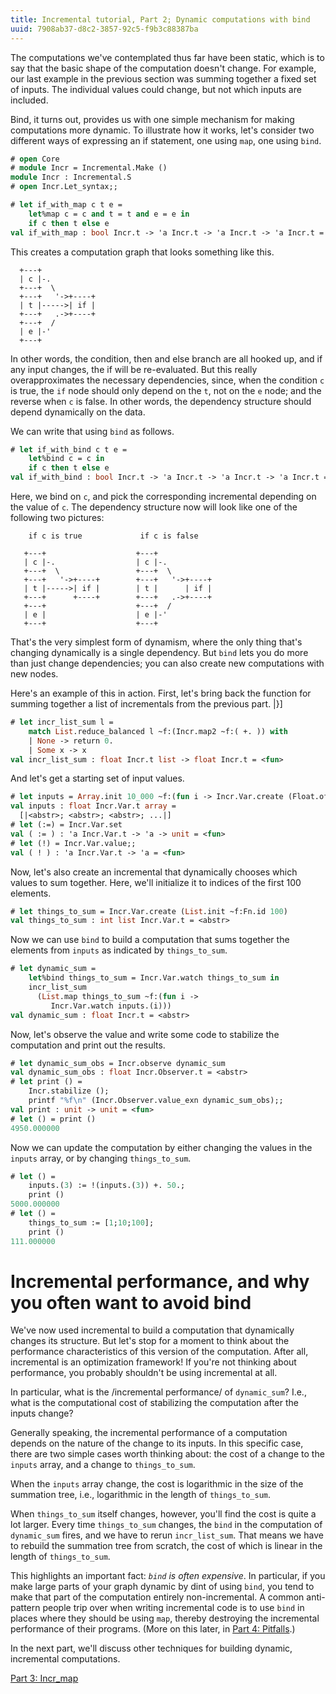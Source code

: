 ```yaml
---
title: Incremental tutorial, Part 2; Dynamic computations with bind
uuid: 7908ab37-d8c2-3857-92c5-f9b3c88387ba
---
```


The computations we've contemplated thus far have been static, which
is to say that the basic shape of the computation doesn't change.  For
example, our last example in the previous section was summing together
a fixed set of inputs.  The individual values could change, but not
which inputs are included.

Bind, it turns out, provides us with one simple mechanism for making
computations more dynamic.  To illustrate how it works, let's consider
two different ways of expressing an if statement, one using `map`, one
using `bind`.

```ocaml
# open Core
# module Incr = Incremental.Make ()
module Incr : Incremental.S
# open Incr.Let_syntax;;

# let if_with_map c t e =
    let%map c = c and t = t and e = e in
    if c then t else e
val if_with_map : bool Incr.t -> 'a Incr.t -> 'a Incr.t -> 'a Incr.t = <fun>
```

This creates a computation graph that looks something like this.

```
  +---+
  | c |-.
  +---+  \
  +---+   '->+----+
  | t |----->| if |
  +---+   .->+----+
  +---+  /
  | e |-'
  +---+
```

In other words, the condition, then and else branch are all hooked up,
and if any input changes, the if will be re-evaluated.  But this
really overapproximates the necessary dependencies, since, when the
condition `c` is true, the `if` node should only depend on the `t`,
not on the `e` node; and the reverse when `c` is false.  In other
words, the dependency structure should depend dynamically on the data.

We can write that using `bind` as follows.

```ocaml
# let if_with_bind c t e =
    let%bind c = c in
    if c then t else e
val if_with_bind : bool Incr.t -> 'a Incr.t -> 'a Incr.t -> 'a Incr.t = <fun>
```

Here, we bind on `c`, and pick the corresponding incremental depending
on the value of `c`.  The dependency structure now will look like one
of the following two pictures:

```
    if c is true             if c is false

   +---+                    +---+
   | c |-.                  | c |-.
   +---+  \                 +---+  \
   +---+   '->+----+        +---+   '->+----+
   | t |----->| if |        | t |      | if |
   +---+      +----+        +---+   .->+----+
   +---+                    +---+  /
   | e |                    | e |-'
   +---+                    +---+
```

That's the very simplest form of dynamism, where the only thing that's
changing dynamically is a single dependency. But `bind` lets you do more
than just change dependencies; you can also create new computations
with new nodes.

Here's an example of this in action. First, let's bring back the
function for summing together a list of incrementals from the previous
part.
|}]

```ocaml
# let incr_list_sum l =
    match List.reduce_balanced l ~f:(Incr.map2 ~f:( +. )) with
    | None -> return 0.
    | Some x -> x
val incr_list_sum : float Incr.t list -> float Incr.t = <fun>
```

And let's get a starting set of input values.


```ocaml non-deterministic
# let inputs = Array.init 10_000 ~f:(fun i -> Incr.Var.create (Float.of_int i));;
val inputs : float Incr.Var.t array =
  [|<abstr>; <abstr>; <abstr>; ...|]
# let (:=) = Incr.Var.set
val ( := ) : 'a Incr.Var.t -> 'a -> unit = <fun>
# let (!) = Incr.Var.value;;
val ( ! ) : 'a Incr.Var.t -> 'a = <fun>
```

Now, let's also create an incremental that dynamically chooses which
values to sum together.  Here, we'll initialize it to indices of the
first 100 elements.

```ocaml
# let things_to_sum = Incr.Var.create (List.init ~f:Fn.id 100)
val things_to_sum : int list Incr.Var.t = <abstr>
```

Now we can use `bind` to build a computation that sums together the
elements from `inputs` as indicated by `things_to_sum`.

```ocaml
# let dynamic_sum =
    let%bind things_to_sum = Incr.Var.watch things_to_sum in
    incr_list_sum
      (List.map things_to_sum ~f:(fun i ->
         Incr.Var.watch inputs.(i)))
val dynamic_sum : float Incr.t = <abstr>
```

Now, let's observe the value and write some code to stabilize the
computation and print out the results.

```ocaml
# let dynamic_sum_obs = Incr.observe dynamic_sum
val dynamic_sum_obs : float Incr.Observer.t = <abstr>
# let print () =
    Incr.stabilize ();
    printf "%f\n" (Incr.Observer.value_exn dynamic_sum_obs);;
val print : unit -> unit = <fun>
# let () = print ()
4950.000000
```

Now we can update the computation by either changing the values in the
`inputs` array, or by changing `things_to_sum`.

```ocaml
# let () =
    inputs.(3) := !(inputs.(3)) +. 50.;
    print ()
5000.000000
# let () =
    things_to_sum := [1;10;100];
    print ()
111.000000
```

# Incremental performance, and why you often want to avoid bind

We've now used incremental to build a computation that dynamically
changes its structure. But let's stop for a moment to think about the
performance characteristics of this version of the computation.  After
all, incremental is an optimization framework! If you're not thinking
about performance, you probably shouldn't be using incremental at all.

In particular, what is the /incremental performance/ of `dynamic_sum`?
I.e., what is the computational cost of stabilizing the computation
after the inputs change?

Generally speaking, the incremental performance of a computation
depends on the nature of the change to its inputs. In this specific
case, there are two simple cases worth thinking about: the cost of a
change to the `inputs` array, and a change to `things_to_sum`.

When the `inputs` array change, the cost is logarithmic in the size of
the summation tree, i.e., logarithmic in the length of
`things_to_sum`.

When `things_to_sum` itself changes, however, you'll find the cost is
quite a lot larger.  Every time `things_to_sum` changes, the `bind` in
the computation of `dynamic_sum` fires, and we have to rerun
`incr_list_sum`.  That means we have to rebuild the summation tree
from scratch, the cost of which is linear in the length of
`things_to_sum`.

This highlights an important fact: *`bind` is often expensive*. In
particular, if you make large parts of your graph dynamic by dint of
using `bind`, you tend to make that part of the computation entirely
non-incremental.  A common anti-pattern people trip over when writing
incremental code is to use `bind` in places where they should be using
`map`, thereby destroying the incremental performance of their
programs. (More on this later, in [Part 4:
Pitfalls](./part4-pitfalls.mdx).)

In the next part, we'll discuss other techniques for building dynamic,
incremental computations.

[Part 3: Incr\_map](./part3-map.mdx)
